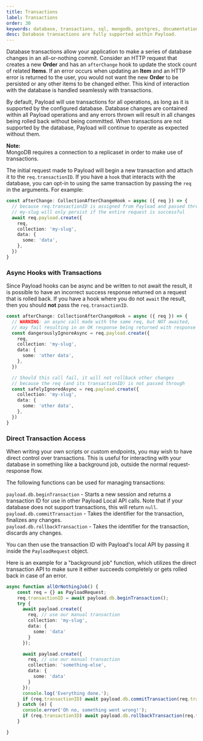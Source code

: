 ```yaml
---
title: Transactions
label: Transactions
order: 30
keywords: database, transactions, sql, mongodb, postgres, documentation, Content Management System, cms, headless, typescript, node, react, express
desc: Database transactions are fully supported within Payload.
---
```


Database transactions allow your application to make a series of database changes in an all-or-nothing commit. Consider an HTTP request that creates a new **Order** and has an `afterChange` hook to update the stock count of related **Items**. If an error occurs when updating an **Item** and an HTTP error is returned to the user, you would not want the new **Order** to be persisted or any other items to be changed either. This kind of interaction with the database is handled seamlessly with transactions.

By default, Payload will use transactions for all operations, as long as it is supported by the configured database. Database changes are contained within all Payload operations and any errors thrown will result in all changes being rolled back without being committed. When transactions are not supported by the database, Payload will continue to operate as expected without them.

<Banner type="info">
  <strong>Note:</strong>
  <br />
  MongoDB requires a connection to a replicaset in order to make use of transactions.
</Banner>

The initial request made to Payload will begin a new transaction and attach it to the `req.transactionID`. If you have a `hook` that interacts with the database, you can opt-in to using the same transaction by passing the `req` in the arguments. For example:

```ts
const afterChange: CollectionAfterChangeHook = async ({ req }) => {
  // because req.transactionID is assigned from Payload and passed through,
  // my-slug will only persist if the entire request is successful
  await req.payload.create({
    req,
    collection: 'my-slug',
    data: {
      some: 'data',
    },
  })
}
```

### Async Hooks with Transactions

Since Payload hooks can be async and be written to not await the result, it is possible to have an incorrect success response returned on a request that is rolled back. If you have a hook where you do not `await` the result, then you should **not** pass the `req.transactionID`.

```ts
const afterChange: CollectionAfterChangeHook = async ({ req }) => {
  // WARNING: an async call made with the same req, but NOT awaited,
  // may fail resulting in an OK response being returned with response data that is not committed
  const dangerouslyIgnoreAsync = req.payload.create({
    req,
    collection: 'my-slug',
    data: {
      some: 'other data',
    },
  })

  // Should this call fail, it will not rollback other changes
  // because the req (and its transactionID) is not passed through
  const safelyIgnoredAsync = req.payload.create({
    collection: 'my-slug',
    data: {
      some: 'other data',
    },
  })
}
```

### Direct Transaction Access

When writing your own scripts or custom endpoints, you may wish to have direct control over transactions. This is useful for interacting with your database in something like a background job, outside the normal request-response flow.

The following functions can be used for managing transactions:

`payload.db.beginTransaction` - Starts a new session and returns a transaction ID for use in other Payload Local API calls. Note that if your database does not support transactions, this will return `null`.\
`payload.db.commitTransaction` - Takes the identifier for the transaction, finalizes any changes.\
`payload.db.rollbackTransaction` - Takes the identifier for the transaction, discards any changes.

You can then use the transaction ID with Payload's local API by passing it inside the `PayloadRequest` object.

Here is an example for a "background job" function, which utilizes the direct transaction API to make sure it either succeeds completely or gets rolled back in case of an error.

```ts
async function allOrNothingJob() {
    const req = {} as PayloadRequest;
    req.transactionID = await payload.db.beginTransaction();
    try {
      await payload.create({
        req, // use our manual transaction
        collection: 'my-slug',
        data: {
          some: 'data'
        }
      });

      await payload.create({
        req, // use our manual transaction
        collection: 'something-else',
        data: {
          some: 'data'
        }
      });
      console.log('Everything done.');
      if (req.transactionID) await payload.db.commitTransaction(req.transactionID);
    } catch (e) {
      console.error('Oh no, something went wrong!');
      if (req.transactionID) await payload.db.rollbackTransaction(req.transactionID);
    }

}
```
